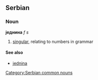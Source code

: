 ==Serbian==
===Noun===
'''једнина''' ''f s''
#[[singular]], relating to numbers in grammar
====See also====
*[[jednina]]
[[Category:Serbian common nouns]]